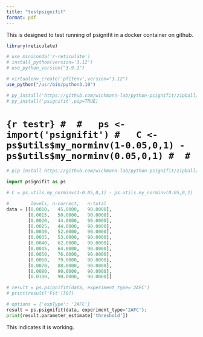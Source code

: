 ```yaml
---
title: "testpsignifit"
format: pdf
---
```


This is designed to test running of psignifit in a docker container on github.

```r

library(reticulate)

# use_miniconda('r-reticulate')
# install_python(version='3.12')
# use_python_version("3.9.1")

# virtualenv_create('pfitenv',version="3.12")
use_python("/usr/bin/python3.10")

# py_install('https://github.com/wichmann-lab/python-psignifit/zipball/master')
# py_install('psignifit',pip=TRUE)

```

# ```{r testr}
# 
#   ps <- import('psignifit')
#   C <- ps$utils$my_norminv(1-0.05,0,1) - ps$utils$my_norminv(0.05,0,1)
# 
# ```

```python

# pip install https://github.com/wichmann-lab/python-psignifit/zipball/master

import psignifit as ps

# C = ps.utils.my_norminv(1-0.05,0,1) - ps.utils.my_norminv(0.05,0,1)

#        levels, n-correct,   n-total
data = [[0.0010,   45.0000,   90.0000],
        [0.0015,   50.0000,   90.0000],
        [0.0020,   44.0000,   90.0000],
        [0.0025,   44.0000,   90.0000],
        [0.0030,   52.0000,   90.0000],
        [0.0035,   53.0000,   90.0000],
        [0.0040,   62.0000,   90.0000],
        [0.0045,   64.0000,   90.0000],
        [0.0050,   76.0000,   90.0000],
        [0.0060,   79.0000,   90.0000],
        [0.0070,   88.0000,   90.0000],
        [0.0080,   90.0000,   90.0000],
        [0.0100,   90.0000,   90.0000]]

# result = ps.psignifit(data, experiment_type='2AFC')
# print(result['Fit'][0])

# options = {'expType': '2AFC'}      
result = ps.psignifit(data, experiment_type='2AFC');
print(result.parameter_estimate['threshold'])

```


<!-- C = `r C` -->

This indicates it is working.
